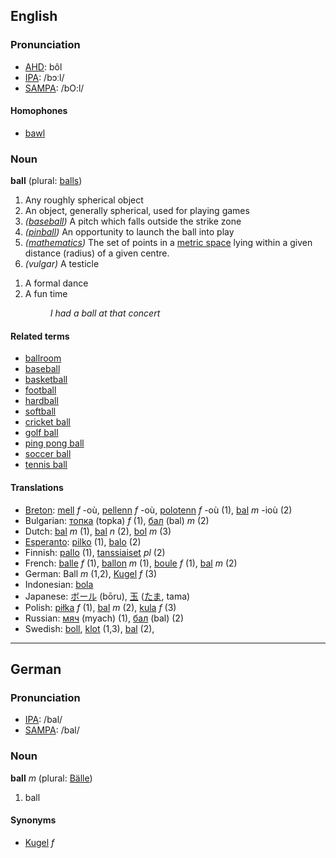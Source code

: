 ==English==
===Pronunciation===
*[[w:AHD|AHD]]: bôl
*[[w:IPA|IPA]]: /bɔːl/
*[[w:SAMPA|SAMPA]]: /bO:l/

====Homophones====
*[[bawl]]

=== Noun ===
'''ball''' (plural: [[balls]])

# Any roughly spherical object
# An object, generally spherical, used for playing games
# ''([[baseball]])'' A pitch which falls outside the strike zone
# ''([[pinball]])'' An opportunity to launch the ball into play
# ''([[mathematics]])'' The set of points in a [[metric space]] lying within a given distance (radius) of a given centre.
# ''(vulgar)'' A testicle

# A formal dance
# A fun time
#: ''I had a ball at that concert''

==== Related terms ====
*[[ballroom]]
*[[baseball]]
*[[basketball]]
*[[football]]
*[[hardball]]
*[[softball]]
*[[cricket ball]]
*[[golf ball]]
*[[ping pong ball]]
*[[soccer ball]]
*[[tennis ball]]

==== Translations ====
*[[Breton]]: [[mell]] ''f'' -où, [[pellenn]] ''f'' -où, [[polotenn]] ''f'' -où (1), [[bal]] ''m'' -ioù (2)
*Bulgarian: [[топка]] (topka) ''f'' (1), [[бал]] (bal) ''m'' (2)
*Dutch: [[bal]] ''m'' (1), [[bal]] ''n'' (2), [[bol]] ''m'' (3)
*[[Esperanto]]: [[pilko]] (1), [[balo]] (2)
*Finnish: [[pallo]] (1), [[tanssiaiset]] ''pl'' (2)
*French: [[balle]] ''f'' (1), [[ballon]] ''m'' (1), [[boule]] ''f'' (1), [[bal]] ''m'' (2)
*German: Ball ''m'' (1,2), [[Kugel]] ''f'' (3)
*Indonesian: [[bola]]
*Japanese: [[ボール]] (bōru), [[玉]] ([[たま]], tama)
*Polish: [[piłka]] ''f'' (1), [[bal]] ''m'' (2), [[kula]] ''f'' (3)
*Russian: [[мяч]] (myach) (1), [[бал]] (bal) (2)
*Swedish: [[boll]], [[klot]] (1,3), [[bal]] (2),

----

==German==
===Pronunciation===
*[[w:IPA|IPA]]: /bal/
*[[w:SAMPA|SAMPA]]: /bal/

===Noun===
'''ball''' ''m'' (plural: [[Bälle]])

# ball

====Synonyms====
*[[Kugel]] ''f''